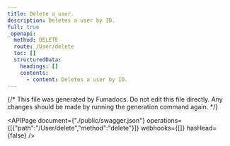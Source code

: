 ```yaml
---
title: Delete a user.
description: Deletes a user by ID.
full: true
_openapi:
  method: DELETE
  route: /User/delete
  toc: []
  structuredData:
    headings: []
    contents:
      - content: Deletes a user by ID.
---
```


{/* This file was generated by Fumadocs.
Do not edit this file directly. Any changes should be made by running the generation command again. */}

<APIPage document={"./public/swagger.json"} operations={[{"path":"/User/delete","method":"delete"}]} webhooks={[]} hasHead={false} />